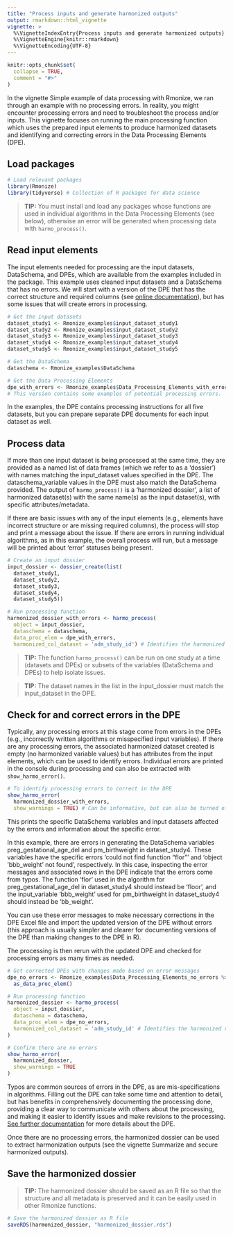 ```yaml
---
title: "Process inputs and generate harmonized outputs"
output: rmarkdown::html_vignette
vignette: >
  %\VignetteIndexEntry{Process inputs and generate harmonized outputs}
  %\VignetteEngine{knitr::rmarkdown}
  %\VignetteEncoding{UTF-8}
---
```


```r
knitr::opts_chunk$set(
  collapse = TRUE,
  comment = "#>"
)
```

In the vignette Simple example of data processing with Rmonize, we ran through an example with no processing errors. In reality, you might encounter processing errors and need to troubleshoot the process and/or inputs. This vignette focuses on running the main processing function which uses the prepared input elements to produce harmonized datasets and identifying and correcting errors in the Data Processing Elements (DPE).

## Load packages

```r
# Load relevant packages
library(Rmonize)
library(tidyverse) # Collection of R packages for data science
```

> **TIP:** You must install and load any packages whose functions are used in individual algorithms in the Data Processing Elements (see below), otherwise an error will be generated when processing data with `harmo_process()`.

## Read input elements

The input elements needed for processing are the input datasets, DataSchema, and DPEs, which are available from the examples included in the package. This example uses cleaned input datasets and a DataSchema that has no errors. We will start with a version of the DPE that has the correct structure and required columns (see [online documentation](https://maelstrom-research.github.io/Rmonize-documentation/articles/a-Glossary-and-templates.html)), but has some issues that will create errors in processing.

```r
# Get the input datasets
dataset_study1 <- Rmonize_examples$input_dataset_study1
dataset_study2 <- Rmonize_examples$input_dataset_study2
dataset_study3 <- Rmonize_examples$input_dataset_study3
dataset_study4 <- Rmonize_examples$input_dataset_study4
dataset_study5 <- Rmonize_examples$input_dataset_study5

# Get the DataSchema
dataschema <- Rmonize_examples$DataSchema

# Get the Data Processing Elements
dpe_with_errors <- Rmonize_examples$Data_Processing_Elements_with_errors
# This version contains some examples of potential processing errors.
```

In the examples, the DPE contains processing instructions for all five datasets, but you can prepare separate DPE documents for each input dataset as well.

## Process data

If more than one input dataset is being processed at the same time, they are provided as a named list of data frames (which we refer to as a 'dossier') with names matching the input_dataset values specified in the DPE. The dataschema_variable values in the DPE must also match the DataSchema provided. The output of `harmo_process()` is a 'harmonized dossier', a list of harmonized dataset(s) with the same name(s) as the input dataset(s), with specific attributes/metadata.

If there are basic issues with any of the input elements (e.g., elements have incorrect structure or are missing required columns), the process will stop and print a message about the issue. If there are errors in running individual algorithms, as in this example, the overall process will run, but a message will be printed about 'error' statuses being present.

```r
# Create an input dossier
input_dossier <- dossier_create(list(
  dataset_study1,
  dataset_study2,
  dataset_study3,
  dataset_study4,
  dataset_study5))

# Run processing function
harmonized_dossier_with_errors <- harmo_process(
  object = input_dossier,
  dataschema = dataschema,
  data_proc_elem = dpe_with_errors,
  harmonized_col_dataset = 'adm_study_id') # Identifies the harmonized variable to use as dataset identifiers
```

> **TIP:** The function `harmo_process()` can be run on one study at a time (datasets and DPEs) or subsets of the variables (DataSchema and DPEs) to help isolate issues.

> **TIP:** The dataset names in the list in the input_dossier must match the input_dataset in the DPE.

## Check for and correct errors in the DPE

Typically, any processing errors at this stage come from errors in the DPEs (e.g., incorrectly written algorithms or misspecified input variables). If there are any processing errors, the associated harmonized dataset created is empty (no harmonized variable values) but has attributes from the input elements, which can be used to identify errors. Individual errors are printed in the console during processing and can also be extracted with `show_harmo_error()`.

```r
# To identify processing errors to correct in the DPE
show_harmo_error(
  harmonized_dossier_with_errors,
  show_warnings = TRUE) # Can be informative, but can also be turned off, e.g., if there are known warnings produced by processing algorithms
```

This prints the specific DataSchema variables and input datasets affected by the errors and information about the specific error.

In this example, there are errors in generating the DataSchema variables preg_gestational_age_del and pm_birthweight in dataset_study4. These variables have the specific errors 'could not find function "flor"' and 'object 'bbb_weight' not found', respectively. In this case, inspecting the error messages and associated rows in the DPE indicate that the errors come from typos. The function 'flor' used in the algorithm for preg_gestational_age_del in dataset_study4 should instead be 'floor', and the input_variable 'bbb_weight' used for pm_birthweight in dataset_study4 should instead be 'bb_weight'.

You can use these error messages to make necessary corrections in the DPE Excel file and import the updated version of the DPE without errors (this approach is usually simpler and clearer for documenting versions of the DPE than making changes to the DPE in R).

The processing is then rerun with the updated DPE and checked for processing errors as many times as needed.

```r
# Get corrected DPEs with changes made based on error messages
dpe_no_errors <- Rmonize_examples$Data_Processing_Elements_no_errors %>%
  as_data_proc_elem()

# Run processing function
harmonized_dossier <- harmo_process(
  object = input_dossier,
  dataschema = dataschema,
  data_proc_elem = dpe_no_errors,
  harmonized_col_dataset = 'adm_study_id' # Identifies the harmonized variable to use as dataset identifiers
)

# Confirm there are no errors
show_harmo_error(
  harmonized_dossier,
  show_warnings = TRUE
)
```

Typos are common sources of errors in the DPE, as are mis-specifications in algorithms. Filling out the DPE can take some time and attention to detail, but has benefits in comprehensively documenting the processing done, providing a clear way to communicate with others about the processing, and making it easier to identify issues and make revisions to the processing. [See further documentation](https://maelstrom-research.github.io/Rmonize-documentation/articles/b-Data-processing-elements.html) for more details about the DPE.

Once there are no processing errors, the harmonized dossier can be used to extract harmonization outputs (see the vignette Summarize and secure harmonized outputs).

## Save the harmonized dossier

> **TIP:** The harmonized dossier should be saved as an R file so that the structure and all metadata is preserved and it can be easily used in other Rmonize functions.

```r
# Save the harmonized dossier as R file
saveRDS(harmonized_dossier, "harmonized_dossier.rds")
```

